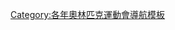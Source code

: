 {{Navbox
|name = 1968年冬季奧林匹克運動會項目
|title = [[1968年冬季奥林匹克运动会]][[:Category:1968年冬季奧林匹克運動會比賽項目|項目]]（[[法國]][[格勒諾布爾]]）
|listclass = hlist
|titlestyle = background:#BFD7FF;
|list1 =
* [[1968年冬季奧林匹克運動會高山滑雪比賽|高山滑雪]]
* [[1968年冬季奧林匹克運動會雪車比賽|雪車]]
* [[1968年冬季奧林匹克運動會冬季兩項比賽|冬季兩項]]
* [[1968年冬季奧林匹克運動會越野滑雪比賽|越野滑雪]]
* [[1968年冬季奧林匹克運動會花式滑冰比賽|花式滑冰]]
* [[1968年冬季奧林匹克運動會冰球比賽|冰球]]
* [[1968年冬季奧林匹克運動會雪橇比賽|雪橇]]
* [[1968年冬季奧林匹克運動會北歐混合式滑雪比賽|北歐混合式滑雪]]
* [[1968年冬季奧林匹克運動會跳台滑雪比賽|跳台滑雪]]
* [[1968年冬季奧林匹克運動會競速滑冰比賽|競速滑冰]]
}}<noinclude>
[[Category:各年奧林匹克運動會導航模板]]
</noinclude>